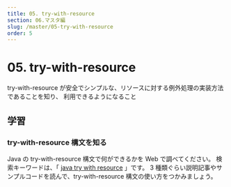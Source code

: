 ```yaml
---
title: 05. try-with-resource
section: 06.マスタ編
slug: /master/05-try-with-resource
order: 5
---
```


# 05. try-with-resource

<p class="goal">
  try-with-resource が安全でシンプルな、リソースに対する例外処理の実装方法であることを知り、
  利用できるようになること
</p>

## 学習

### try-with-resource 構文を知る

Java の try-with-resource 構文で何ができるかを Web で調べてください。
検索キーワードは、「 [java try with resource](https://www.google.com/search?q=java+try+with+resource) 」です。
3 種類ぐらい説明記事やサンプルコードを読んで、try-with-resource 構文の使い方をつかみましょう。

